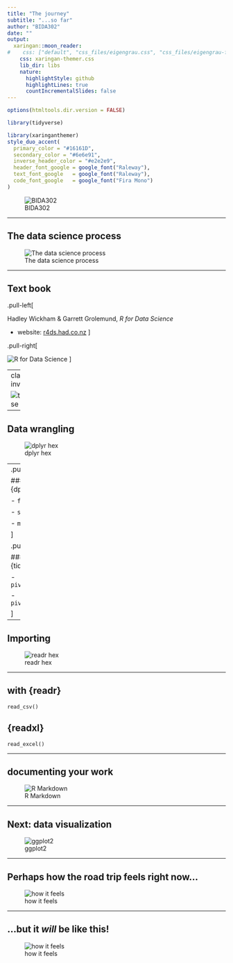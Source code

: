 ```yaml
---
title: "The journey"
subtitle: "...so far"
author: "BIDA302"
date: ""
output:
  xaringan::moon_reader:
#    css: ["default", "css_files/eigengrau.css", "css_files/eigengrau-fonts.css"]    
    css: xaringan-themer.css
    lib_dir: libs
    nature:
      highlightStyle: github
      highlightLines: true
      countIncrementalSlides: false
---
```



<!-- 
This file by Martin Monkman 
is licensed under a Creative Commons Attribution 4.0 International License
https://creativecommons.org/licenses/by/4.0/  
-->




```r
options(htmltools.dir.version = FALSE)

library(tidyverse)
```

```r
library(xaringanthemer)
style_duo_accent(
  primary_color = "#16161D",
  secondary_color = "#6e6e91",
  inverse_header_color = "#e2e2e9",
  header_font_google = google_font("Raleway"),
  text_font_google   = google_font("Raleway"),
  code_font_google   = google_font("Fira Mono")
)
```


![BIDA302](../../hex_sticker/BIDA302_hex.png)



---

## The data science process


![The data science process](../../BIDA302_coursebook/static/img/data-science.png)


---

## Text book

.pull-left[

Hadley Wickham & Garrett Grolemund, _R for Data Science_

* website: [r4ds.had.co.nz](https://r4ds.had.co.nz/)
]


.pull-right[

![R for Data Science](../../BIDA302_coursebook/static/img/R4DS_400.png)
]



---
class: inverse

![tidyverse hex](../../BIDA302_coursebook/static/img_tidyverse/tidyverse_400.png)

---

## Data wrangling

![dplyr hex](../../BIDA302_coursebook/static/img_tidyverse/dplyr_new_400.png)


---
.pull-left[

### with {dplyr}

- `filter()`

- `select()`

- `mutate()`

]

.pull-right[

### with {tidyr}

- `pivot_wider()`

- `pivot_longer()`

]

---

## Importing

![readr hex](../../BIDA302_coursebook/static/img_tidyverse/readr_400.png)


---

## with {readr} 

`read_csv()`


## {readxl} 

`read_excel()`

---

## documenting your work

![R Markdown](../../BIDA302_coursebook/static/img_tidyverse/rmarkdown_400.png)


---

## Next: data visualization

![ggplot2](../../BIDA302_coursebook/static/img_tidyverse/ggplot2_400.png)


---

## Perhaps how the road trip feels right now...

![how it feels](../../BIDA302_coursebook/static/img/main-bugpush-1810151019.jpg)

---


## ...but it _will_ be like this! 

![how it feels](../../BIDA302_coursebook/static/img/VW_ontheroad.jpg)

